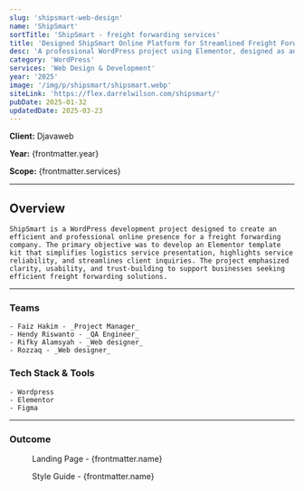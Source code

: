 ```yaml
---
slug: 'shipsmart-web-design'
name: 'ShipSmart'
sortTitle: 'ShipSmart - freight forwarding services'
title: 'Designed ShipSmart Online Platform for Streamlined Freight Forwarding Services'
desc: 'A professional WordPress project using Elementor, designed as an intuitive template kit for freight forwarding services with seamless service navigation.'
category: 'WordPress'
services: 'Web Design & Development'
year: '2025'
image: '/img/p/shipsmart/shipsmart.webp'
siteLink: 'https://flex.darrelwilson.com/shipsmart/'
pubDate: 2025-01-32
updatedDate: 2025-03-23
---
```



**Client:** Djavaweb

**Year:** {frontmatter.year}

**Scope:** {frontmatter.services}

---

## Overview

    ShipSmart is a WordPress development project designed to create an efficient and professional online presence for a freight forwarding company. The primary objective was to develop an Elementor template kit that simplifies logistics service presentation, highlights service reliability, and streamlines client inquiries. The project emphasized clarity, usability, and trust-building to support businesses seeking efficient freight forwarding solutions.

---

### Teams

    - Faiz Hakim - _Project Manager_
    - Hendy Riswanto - _QA Engineer_
    - Rifky Alamsyah - _Web designer_
    - Rozzaq - _Web designer_

### Tech Stack & Tools

    - Wordpress
    - Elementor
    - Figma

---

### Outcome

<figure>
  <Picture
    src={landingPage}
    alt='high fidelity design'
    formats={['avif', 'webp']}
  />
  <figcaption class='text-center'>
    Landing Page - {frontmatter.name}
  </figcaption>
</figure>

<figure>
  <Picture
    src={styleGuide}
    alt='high fidelity design'
    formats={['avif', 'webp']}
  />
  <figcaption class='text-center'>
    Style Guide - {frontmatter.name}
  </figcaption>
</figure>